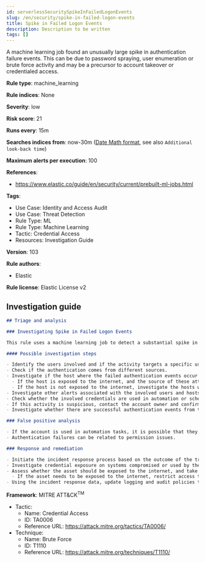 ```yaml
---
id: serverlessSecuritySpikeInFailedLogonEvents
slug: /en/security/spike-in-failed-logon-events
title: Spike in Failed Logon Events
description: Description to be written
tags: []
---
```


<div id="spike-in-failed-logon-events"></div>

A machine learning job found an unusually large spike in authentication failure events. This can be due to password spraying, user enumeration or brute force activity and may be a precursor to account takeover or credentialed access.

**Rule type**: machine_learning

**Rule indices**: None

**Severity**: low

**Risk score**: 21

**Runs every**: 15m

**Searches indices from**: now-30m ([Date Math format](((ref))/common-options.html#date-math), see also <DocLink id="serverlessSecurityRulesUiCreate" section="set-the-rules-schedule">`Additional look-back time`</DocLink>)

**Maximum alerts per execution**: 100

**References**: 

* https://www.elastic.co/guide/en/security/current/prebuilt-ml-jobs.html

**Tags**: 

* Use Case: Identity and Access Audit
* Use Case: Threat Detection
* Rule Type: ML
* Rule Type: Machine Learning
* Tactic: Credential Access
* Resources: Investigation Guide

**Version**: 103

**Rule authors**: 

* Elastic

**Rule license**: Elastic License v2

## Investigation guide

```markdown
## Triage and analysis

### Investigating Spike in Failed Logon Events

This rule uses a machine learning job to detect a substantial spike in failed authentication events. This could indicate attempts to enumerate users, password spraying, brute force, etc.

#### Possible investigation steps

- Identify the users involved and if the activity targets a specific user or a set of users.
- Check if the authentication comes from different sources.
- Investigate if the host where the failed authentication events occur is exposed to the internet.
  - If the host is exposed to the internet, and the source of these attempts is external, the activity can be related to bot activity and possibly not directed at your organization.
  - If the host is not exposed to the internet, investigate the hosts where the authentication attempts are coming from, as this can indicate that they are compromised and the attacker is trying to move laterally.
- Investigate other alerts associated with the involved users and hosts during the past 48 hours.
- Check whether the involved credentials are used in automation or scheduled tasks.
- If this activity is suspicious, contact the account owner and confirm whether they are aware of it.
- Investigate whether there are successful authentication events from the involved sources. This could indicate a successful brute force or password spraying attack.

### False positive analysis

- If the account is used in automation tasks, it is possible that they are using expired credentials, causing a spike in authentication failures.
- Authentication failures can be related to permission issues.

### Response and remediation

- Initiate the incident response process based on the outcome of the triage.
- Investigate credential exposure on systems compromised or used by the attacker to ensure all compromised accounts are identified. Reset passwords for these accounts and other potentially compromised credentials, such as email, business systems, and web services.
- Assess whether the asset should be exposed to the internet, and take action to reduce your attack surface.
  - If the asset needs to be exposed to the internet, restrict access to remote login services to specific IPs.
- Using the incident response data, update logging and audit policies to improve the mean time to detect (MTTD) and the mean time to respond (MTTR).

```

**Framework**: MITRE ATT&CK<sup>TM</sup>

* Tactic:
    * Name: Credential Access
    * ID: TA0006
    * Reference URL: https://attack.mitre.org/tactics/TA0006/
* Technique:
    * Name: Brute Force
    * ID: T1110
    * Reference URL: https://attack.mitre.org/techniques/T1110/

